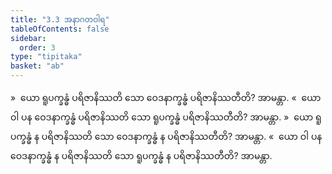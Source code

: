```yaml
---
title: "3.3 အနာဂတဝါရ"
tableOfContents: false
sidebar:
  order: 3
type: "tipitaka"
basket: "ab"
---
```



<DynamicBreadcrumb />

<Division number="208">

<Paragraph number="971">
»  ယော ရူပက္ခန္ဓံ ပရိဇာနိဿတိ သော ဝေဒနာက္ခန္ဓံ ပရိဇာနိဿတီတိ? အာမန္တာ.
</Paragraph>

<Paragraph number="972">
«  ယော ဝါ ပန ဝေဒနာက္ခန္ဓံ ပရိဇာနိဿတိ သော ရူပက္ခန္ဓံ ပရိဇာနိဿတီတိ? အာမန္တာ.
</Paragraph>

<Paragraph number="973">
»  ယော ရူပက္ခန္ဓံ န ပရိဇာနိဿတိ သော ဝေဒနာက္ခန္ဓံ န ပရိဇာနိဿတီတိ? အာမန္တာ.
</Paragraph>

<Paragraph number="974">
«  ယော ဝါ ပန ဝေဒနာက္ခန္ဓံ န ပရိဇာနိဿတိ သော ရူပက္ခန္ဓံ န ပရိဇာနိဿတီတိ? အာမန္တာ.
</Paragraph>
</Division>